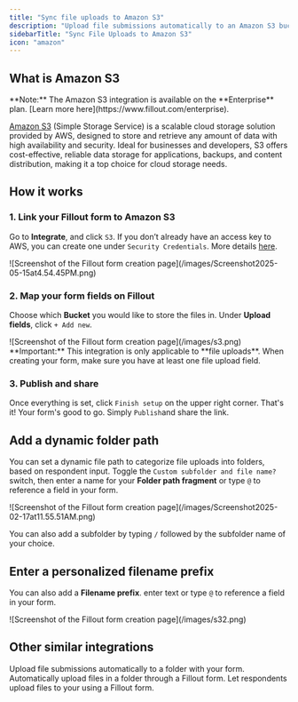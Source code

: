 ```yaml
---
title: "Sync file uploads to Amazon S3"
description: "Upload file submissions automatically to an Amazon S3 bucket with your Fillout form. Optionally set a dynamic file path to categorize submissions into nested buckets."
sidebarTitle: "Sync File Uploads to Amazon S3"
icon: "amazon"
---
```


## What is Amazon S3

<Note>
  **Note:** The Amazon S3 integration is available on the **Enterprise** plan. [Learn more here](https://www.fillout.com/enterprise).
</Note>

[Amazon S3](https://aws.amazon.com/s3/) (Simple Storage Service) is a scalable cloud storage solution provided by AWS, designed to store and retrieve any amount of data with high availability and security. Ideal for businesses and developers, S3 offers cost-effective, reliable data storage for applications, backups, and content distribution, making it a top choice for cloud storage needs.

## How it works

### 1. Link your Fillout form to Amazon S3

Go to **Integrate**, and click `S3`. If you don’t already have an access key to AWS, you can create one under `Security Credentials`. More details [here](https://docs.aws.amazon.com/IAM/latest/UserGuide/id_credentials_access-keys.html#Using_CreateAccessKey).

<Frame>
  ![Screenshot of the Fillout form creation page](/images/Screenshot2025-05-15at4.54.45PM.png)
</Frame>

### 2. Map your form fields on **Fillout**

Choose which **Bucket** you would like to store the files in. Under **Upload fields**, click `+ Add new`.

<Frame style={{ width: '576px', height: '298px' }}>
  ![Screenshot of the Fillout form creation page](/images/s3.png)
</Frame>

<Check>
  **Important:** This integration is only applicable to **file uploads**. When creating your form, make sure you have at least one file upload field.
</Check>

### 3. **Publish and share**

Once everything is set, click `Finish setup` on the upper right corner. That's it\! Your form's good to go. Simply `Publish`and share the link.

## Add a dynamic folder path

You can set a dynamic file path to categorize file uploads into folders, based on respondent input. Toggle the `Custom subfolder and file name?` switch, then enter a name for your **Folder path fragment** or type `@` to reference a field in your form.

<Frame style={{ width: '384px', height: '181px' }}>
  ![Screenshot of the Fillout form creation page](/images/Screenshot2025-02-17at11.55.51AM.png)
</Frame>

You can also add a subfolder by typing `/` followed by the subfolder name of your choice.

## Enter a personalized filename prefix

You can also add a **Filename prefix**. enter text or type `@` to reference a field in your form.

<Frame style={{ width: '384px', height: '100px' }}>
  ![Screenshot of the Fillout form creation page](/images/s32.png)
</Frame>

## Other similar integrations

<CardGroup cols={3}>
  <Card title="Sync file uploads to Dropbox" icon="dropbox" iconType="regular" color="#FFC738" href="/dropbox">
    Upload file submissions automatically to a folder with your form.
  </Card>
  <Card title="Upload files to Google Drive" icon="google-drive" iconType="regular" color="#FFC738" href="/google-drive">
    Automatically upload files in a folder through a Fillout form.
  </Card>
  <Card title="Sync files to OneDrive" icon="cloud-arrow-up" iconType="regular" color="#FFC738" href="/microsoft-onedrive">
    Let respondents upload files to your using a Fillout form.
  </Card>
</CardGroup>
